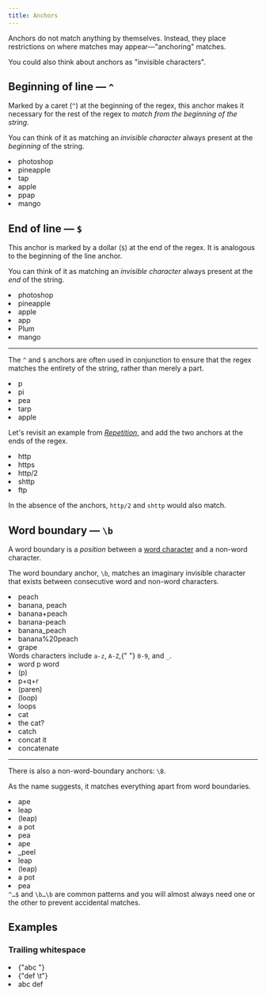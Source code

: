 ```yaml
---
title: Anchors
---
```


Anchors do not match anything by themselves. Instead, they place restrictions on where matches may appear—"anchoring" matches.

You could also think about anchors as "invisible characters".

## Beginning of line — `^`

Marked by a caret (`^`) at the beginning of the regex, this anchor makes it necessary for the rest of the regex to _match from the beginning of the string_.

You can think of it as matching an _invisible character_ always present at the _beginning_ of the string.

<Example regex={/^p/g}>
    <li>photoshop</li>
    <li>pineapple</li>
    <li>tap</li>
    <li>apple</li>
    <li>ppap</li>
    <li>mango</li>
</Example>

## End of line — `$`

This anchor is marked by a dollar (`$`) at the end of the regex. It is analogous to the beginning of the line anchor.

You can think of it as matching an _invisible character_ always present at the _end_ of the string.

<Example regex={/p$/g}>
    <li>photoshop</li>
    <li>pineapple</li>
    <li>apple</li>
    <li>app</li>
    <li>Plum</li>
    <li>mango</li>
</Example>

---

The `^` and `$` anchors are often used in conjunction to ensure that the regex matches the entirety of the string, rather than merely a part.

<Example regex={/^p$/g}>
    <li>p</li>
    <li>pi</li>
    <li>pea</li>
    <li>tarp</li>
    <li>apple</li>
</Example>

Let's revisit an example from [_Repetition_](/chapters/repetition), and add the two anchors at the ends of the regex.

<Example regex={/^https?$/g}>
    <li>http</li>
    <li>https</li>
    <li>http/2</li>
    <li>shttp</li>
    <li>ftp</li>
</Example>

In the absence of the anchors, `http/2` and `shttp` would also match.

## Word boundary — `\b`

A word boundary is a _position_ between a [word character](/chapters/character-escapes#word-character--w) and a non-word character.

The word boundary anchor, `\b`, matches an imaginary invisible character that exists between consecutive word and non-word characters.

<Example regex={/\bp/g}>
    <li>peach</li>
    <li>banana, peach</li>
    <li>banana+peach</li>
    <li>banana-peach</li>
    <li>banana_peach</li>
    <li>banana%20peach</li>
    <li>grape</li>
</Example>

<Note>
    Words characters include <code>a-z</code>, <code>A-Z</code>,{" "}
    <code>0-9</code>, and <code>_</code>.
</Note>

<Example regex={/\bp\b/g}>
    <li>word p word</li>
    <li>(p)</li>
    <li>p+q+r</li>
    <li>(paren)</li>
    <li>(loop)</li>
    <li>loops</li>
</Example>

<Example regex={/\bcat\b/g}>
    <li>cat</li>
    <li>the cat?</li>
    <li>catch</li>
    <li>concat it</li>
    <li>concatenate</li>
</Example>

---

There is also a non-word-boundary anchors: `\B`.

As the name suggests, it matches everything apart from word boundaries.

<Example regex={/\Bp/g}>
    <li>ape</li>
    <li>leap</li>
    <li>(leap)</li>
    <li>a pot</li>
    <li>pea</li>
</Example>

<Example regex={/\Bp\B/g}>
    <li>ape</li>
    <li>_peel</li>
    <li>leap</li>
    <li>(leap)</li>
    <li>a pot</li>
    <li>pea</li>
</Example>

<Tip>
    <code>^…$</code> and <code>\b…\b</code> are common patterns and you will
    almost always need one or the other to prevent accidental matches.
</Tip>

## Examples

### Trailing whitespace

<Example regex={/\s+$/gm}>
    <li>{"abc   "}</li>
    <li>{"def \t"}</li>
    <li>abc def</li>
</Example>
